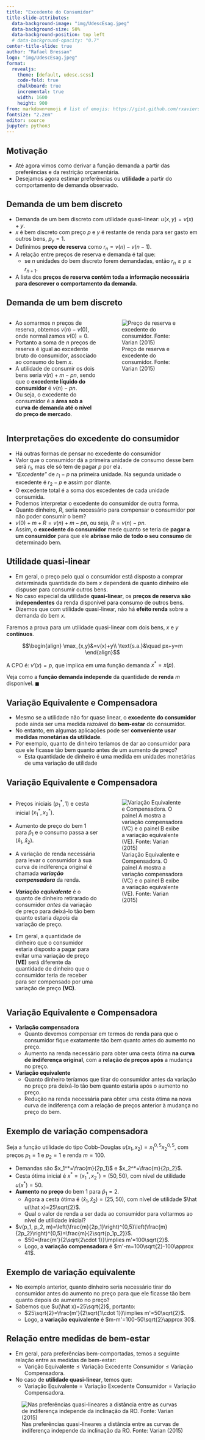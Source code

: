 ```yaml
---
title: "Excedente do Consumidor"
title-slide-attributes:
  data-background-image: "img/UdescEsag.jpeg"
  data-background-size: 50%
  data-background-position: top left
  # data-background-opacity: "0.7"
center-title-slide: true
author: "Rafael Bressan"
logo: "img/UdescEsag.jpeg"
format: 
  revealjs:
    theme: [default, udesc.scss] 
    code-fold: true
    chalkboard: true
    incremental: true
    width: 1600
    height: 900
from: markdown+emoji # list of emojis: https://gist.github.com/rxaviers/7360908
fontsize: "2.2em"
editor: source
jupyter: python3
---
```


## Motivação

- Até agora vimos como derivar a função demanda a partir das preferências e da restrição orçamentária.
- Desejamos agora estimar preferências ou **utilidade** a partir do comportamento de demanda observado.

## Demanda de um bem discreto

- Demanda de um bem discreto com utilidade quasi-linear: $u(x,y)=v(x)+y$.
- $x$ é bem discreto com preço $p$ e $y$ é restante de renda para ser gasto em outros bens, $p_y=1$.
- Definimos **preço de reserva** como $r_n=v(n)-v(n-1)$.
- A relação entre preços de reserva e demanda é tal que: 
  + se $n$ unidades do bem discreto forem demandadas, então $r_n \geq p \geq r_{n+1}$.
- A lista dos **preços de reserva contém toda a informação necessária para descrever o
comportamento da demanda**.

## Demanda de um bem discreto

:::{.columns}
:::{.column width=50%}
- Ao somarmos $n$ preços de reserva, obtemos $v(n)-v(0)$, onde normalizamos $v(0)=0$.
- Portanto a soma de $n$ preços de reserva é igual ao excedente bruto do consumidor, associado ao consumo do bem $x$.
- A utilidade de consumir os dois bens seria $v(n)+m-pn$, sendo que o **excedente líquido do consumidor** é $v(n)-pn$.
- Ou seja, o excedente do consumidor é a **área sob a curva de demanda até o nível do preço de mercado**.
:::

:::{.column width=50%}
![Preço de reserva e excedente do consumidor. Fonte: Varian (2015)](img/excedente-bem-discreto.png){#fig-excedente-bem-discreto}
:::
:::

## Interpretações do excedente do consumidor

- Há outras formas de pensar no excedente do consumidor
- Valor que o consumidor dá a primeira unidade de consumo desse bem será $r_1$, mas ele só tem de pagar $p$ por ela.
- _"Excedente"_ de $r_1-p$ na primeira unidade. Na segunda unidade o excedente é $r_2-p$ e assim por diante.
- O excedente total é a soma dos excedentes de cada unidade consumida.
- Podemos interpretar o excedente do consumidor de outra forma.
- Quanto dinheiro, $R$, seria necessário para compensar o consumidor por não poder consumir o bem?
- $v(0)+m+R=v(n)+m-pn$, ou seja, $R=v(n)-pn$.
- Assim, o **excedente do consumidor** mede quanto se teria de **pagar a um consumidor** para que ele **abrisse mão de todo o seu consumo** de determinado bem.


## Utilidade quasi-linear

- Em geral, o preço pelo qual o consumidor está disposto a comprar determinada quantidade do bem $x$ dependerá de quanto dinheiro ele dispuser para consumir outros bens.
- No caso especial da utilidade **quasi-linear**, os **preços de reserva são independentes** da renda disponível para consumo de outros bens.
- Dizemos que com utilidade quasi-linear, não há **efeito renda** sobre a demanda do bem $x$.

:::{.fragment}
:::{.callout-tip title="Ausência de efeito renda"}

Faremos a prova para um utilidade quasi-linear com dois bens, $x$ e $y$ **contínuos**.

$$\begin{align}
\max_{x,y}&=v(x)+y\\
\text{s.a.}&\quad px+y=m
\end{align}$$

A CPO é: $v'(x)=p$, que implica em uma função demanda $x^*=x(p)$.

Veja como a **função demanda independe** da quantidade de **renda** $m$ disponível. $\blacksquare$
:::
:::

## Variação Equivalente e Compensadora

- Mesmo se a utilidade não for quase linear, o **excedente do consumidor** pode ainda ser uma medida razoável do **bem-estar** do consumidor.
- No entanto, em algumas aplicações pode ser **conveniente usar medidas monetárias da utilidade**.
- Por exemplo, quanto de dinheiro teríamos de dar ao consumidor para que ele ficasse tão bem quanto antes de um aumento de preço?
  + Esta quantidade de dinheiro é uma medida em unidades monetárias de uma variação de utilidade

## Variação Equivalente e Compensadora

:::{.columns}
:::{.column width=50%}
- Preços iniciais $(p_1^*, 1)$ e cesta inicial $(x_1^*, x_2^*)$.
- Aumento de preço do bem 1 para $\hat p_1$ e o consumo passa a ser $(\hat x_1, \hat x_2)$.
- A variação de renda necessária para [levar o consumidor à sua curva de indiferença original]{.red} é chamada ***variação compensadora*** da renda.
- ***Variação equivalente*** é o quanto de dinheiro [retirarado]{.red} do consumidor _antes_ da variação de preço para deixá-lo tão bem quanto estaria _depois_ da variação de preço.

- Em geral, a quantidade de dinheiro que o consumidor estaria disposto a pagar para evitar uma variação de preço **(VE)** será [diferente]{.red} da quantidade de dinheiro que o consumidor teria de receber para ser compensado por uma variação de preço **(VC)**.
:::

:::{.column width=50%}
![Variação Equivalente e Compensadora. O painel A mostra a variação compensadora (VC) e o painel B exibe a variação equivalente (VE). Fonte: Varian (2015)](img/variacao_eq_comp.png){#fig-variacao_eq_comp}
:::
:::

## Variação Equivalente e Compensadora

- **Variação compensadora**
  + Quanto devemos compensar em termos de renda para que o consumidor fique exatamente tão bem quanto antes do aumento no preço.​
  + Aumento na renda necessário para obter uma cesta ótima **na curva de indiferença original**, com a **relação de preços após** a mudança no preço​.

- **Variação equivalente**
  + Quanto dinheiro teríamos que tirar do consumidor antes da variação no preço pra deixá-lo tão bem quanto estaria após o aumento no preço.​
  + Redução na renda necessária para obter uma cesta ótima na nova curva de indiferença com a relação de preços anterior à mudança no preço do bem​.

## Exemplo de variação compensadora

Seja a função utilidade do tipo Cobb-Douglas $u(x_1,x_2)=x_1^{0,5}x_2^{0,5}$, com preços $p_1=1$ e $p_2=1$ e renda $m=100$.

- Demandas são $x_1^*=\frac{m}{2p_1}$ e $x_2^*=\frac{m}{2p_2}$.
- Cesta ótima inicial é $x^*=(x_1^*, x_2^*)=(50,50)$, com nível de utilidade $u(x^*)=50$.
- **Aumento no preço** do bem 1 para $\hat p_1=2$.
  + Agora a cesta ótima é $(\hat x_1, \hat x_2)=(25,50)$, com nível de utilidade $\hat u(\hat x)=25\sqrt{2}$.
  + Qual o valor de renda a ser dada ao consumidor para voltarmos ao nível de utilidade inicial?

- $v(p_1, p_2, m)=\left(\frac{m}{2p_1}\right)^{0,5}\left(\frac{m}{2p_2}\right)^{0,5}=\frac{m}{2\sqrt{p_1p_2}}$.
  + $50=\frac{m'}{2\sqrt{2\cdot 1}}\implies m'=100\sqrt{2}$.
  + Logo, a **variação compensadora** é $m'-m=100\sqrt{2}-100\approx 41$.

## Exemplo de variação equivalente

- No exemplo anterior, quanto dinheiro seria necessário tirar do consumidor antes do aumento no preço para que ele ficasse tão bem quanto depois do aumento no preço?
- Sabemos que $u(\hat x)=25\sqrt{2}$, portanto:
  + $25\sqrt{2}=\frac{m'}{2\sqrt{1\cdot 1}}\implies m'=50\sqrt{2}$.
  + Logo, a **variação equivalente** é $m-m'=100-50\sqrt{2}\approx 30$. 

## Relação entre medidas de bem-estar

- Em geral, para preferências bem-comportadas, temos a seguinte relação entre as medidas de bem-estar:
  + $\text{Varição Equivalente} \leq \text{Variação Excedente Consumidor} \leq \text{Variação Compensadora}$.

- No caso de **utilidade quasi-linear**, temos que:
  + $\text{Variação Equivalente} = \text{Variação Excedente Consumidor} = \text{Variação Compensadora}$.

:::{.fragment}
![Nas preferências quasi-lineares a distância entre as curvas de indiferença independe da inclinação da RO. Fonte: Varian (2015)](img/vc-ve-quasi-linear.png){#fig-vc-ve-quasi-linear}
:::